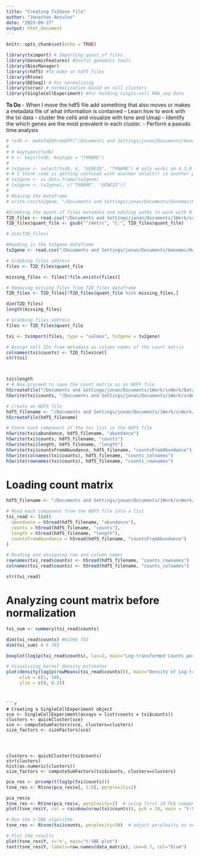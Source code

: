 ```yaml
---
title: "Creating Tx2Gene file"
author: "Jonathan Anzules"
date: "2023-09-27"
output: html_document
---
```


```r
knitr::opts_chunk$set(echo = TRUE)

library(tximport) # Importing quant_sf files
library(GenomicFeatures) #Useful genomics tools
library(BiocManager)
library(rhdf5) #To make an hdf5 files
library(Rtsne)
library(DESeq2) # For normalizing
library(scran) # normalization based on cell clusters
library(SingleCellExperiment) #For holding single-cell RNA_seq data
```

**To Do**
- When I move the hdf5 file add something that also moves or makes a metadata file of what information is contained
- Learn how to work with the txi data
- cluster the cells and visualize with tsne and Umap
  - Identify the which genes are the most prevalent in each cluster.
- Perform a pseudo time analysis



```r
# txdb <- makeTxDbFromGFF("/Documents and Settings/jonan/Documents/Genomes/Homo-Sapiens/GRCh38/gencode.v44.chr_patch_hapl_scaff.annotation.gtf.gz")
# 
# # keytypes(txdb)
# k <- keys(txdb, keytype = "TXNAME")
# 
# tx2gene <- select(txdb, k, "GENEID", "TXNAME") # only works om 4.3.0 # Restart and clear output if this doesn't work
# # I think code is getting confused with another select() in another package, I'm not sure which one it is yet.
# tx2gene <- as.data.frame(tx2gene)
# tx2gene <- tx2gene[, c("TXNAME", "GENEID")]
# 
# #Saving the Dataframe
# write.csv(tx2gene, "/Documents and Settings/jonan/Documents/Genomes/Homo-Sapiens/GRCh38/tx2gene-Mappings", row.names=FALSE)
```

```r
#Grabbing the quant.sf files metadata and editing paths to work with R
T2D_files <- read.csv("/Documents and Settings/jonan/Documents/1Work/scWork/Data/PANCDB/Cleaned-N-Aligned-hpapdata/metadata_T2D.csv")
T2D_files$quant_file <- gsub("^/mnt/c", "C:", T2D_files$quant_file)

# dim(T2D_files)

#Reading in the tx2gene dataframe
tx2gene <- read.csv("/Documents and Settings/jonan/Documents/Genomes/Homo-Sapiens/GRCh38/tx2gene-Mappings")
```

```r
# Grabbing files address
files <- T2D_files$quant_file

missing_files <- files[!file.exists(files)]

# Removing missing files from T2D_files dataframe
T2D_files <- T2D_files[!T2D_files$quant_file %in% missing_files,]

dim(T2D_files)
length(missing_files)
```

```r

# Grabbing files address
files <- T2D_files$quant_file

txi <- tximport(files, type = "salmon", tx2gene = tx2gene)

# Assign cell IDs from metadata as column names of the count matrix
colnames(txi$counts) <- T2D_files$cell
str(txi)



txi$length
# # Now proceed to save the count matrix as an HDF5 file
h5createFile("/Documents and Settings/jonan/Documents/1Work/scWork/Data/PANCDB/Cleaned-N-Aligned-hpapdata/txi_data_T2D.h5")
h5write(txi$counts, "/Documents and Settings/jonan/Documents/1Work/scWork/Data/PANCDB/Cleaned-N-Aligned-hpapdata/txi_data.h5", "counts")
```

```r
# Create an HDF5 file
hdf5_filename <- "/Documents and Settings/jonan/Documents/1Work/scWork/Data/PANCDB/Cleaned-N-Aligned-hpapdata/txi_data_T2D.h5"
h5createFile(hdf5_filename)

# Store each component of the txi list in the HDF5 file
h5write(txi$abundance, hdf5_filename, "abundance")
h5write(txi$counts, hdf5_filename, "counts")
h5write(txi$length, hdf5_filename, "length")
h5write(txi$countsFromAbundance, hdf5_filename, "countsFromAbundance")
h5write(colnames(txi$counts), hdf5_filename, "counts_colnames")
h5write(rownames(txi$counts), hdf5_filename, "counts_rownames")

```
# Loading count matrix

```r

hdf5_filename <- "/Documents and Settings/jonan/Documents/1Work/scWork/Data/PANCDB/Cleaned-N-Aligned-hpapdata/txi_data_T2D.h5"

# Read each component from the HDF5 file into a list
txi_read <- list(
  abundance = h5read(hdf5_filename, "abundance"),
  counts = h5read(hdf5_filename, "counts"),
  length = h5read(hdf5_filename, "length"),
  countsFromAbundance = h5read(hdf5_filename, "countsFromAbundance")
)

# Reading and assigning row and column names
rownames(txi_read$counts) <- h5read(hdf5_filename, "counts_rownames")
colnames(txi_read$counts) <- h5read(hdf5_filename, "counts_colnames")

str(txi_read)
```

# Analyzing count matrix before normalization
```r
txi_sum <- summary(txi_read$counts)

dim(txi_read$counts) #62266 783
dim(txi_sum) # 6 783

boxplot(log1p(txi_read$counts), las=2, main="Log-transformed Counts per Sample")
```

```r

# Visualizing kernel density estimates
plot(density(log1p(rowMeans(txi_read$counts))), main="Density of Log-transformed Average Counts", 
     xlim = c(1, 10),
     ylim = c(0, 0.2))
```


```


```r
# Creating a SingleCellExperiment object
sce <- SingleCellExperiment(assays = list(counts = txi$counts))
clusters <- quickCluster(sce)
sce <- computeSumFactors(sce, clusters=clusters)
size_factors <- sizeFactors(sce)




clusters <- quickCluster(txi$counts)
str(clusters)
hist(as.numeric(clusters))
size_factors <- computeSumFactors(txi$counts, clusters=clusters)
```


```r
pca_res <- prcomp(t(log1p(txi$counts)))
tsne_res <- Rtsne(pca_res$x[, 1:9], perplexity=2)

pca_res$x
tsne_res <- Rtsne(pca_res$x, perplexity=2)  # using first 10 PCA components
plot(tsne_res$Y, col = rainbow(nrow(txi$counts)), pch = 20, main = "t-SNE plot", xlab = "", ylab = "")

```
```r

# Run the t-SNE algorithm
tsne_res <- Rtsne(txi$counts, perplexity=30)  # adjust perplexity as needed

# Plot the results
plot(tsne_res$Y, t='n', main="t-SNE plot")
text(tsne_res$Y, labels=row.names(data_matrix), cex=0.7, col="blue")

```








